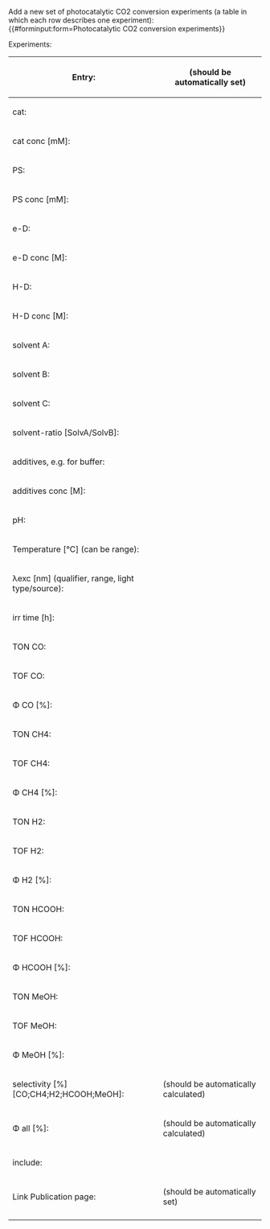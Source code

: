 <noinclude>
Add a new set of photocatalytic CO2 conversion experiments (a table in which each row describes one experiment):
{{#forminput:form=Photocatalytic CO2 conversion experiments}}
</noinclude>

<includeonly>
{{{for template|Photocatalytic CO2 conversion experiments}}}
Experiments:
{{{field|experiments|holds template}}}
{{{end template}}}

{{{for template|Photocatalytic CO2 conversion|multiple|embed in field=Photocatalytic CO2 conversion experiments[experiments]}}}
{| class="formtable"
! Entry:
| (should be automatically set)
|-
! cat:
| {{{field|catalyst|input type=combobox|property=Catalyst|values from url=molecule_lookup}}}
|-
! cat conc [mM]:
| {{{field|cat conc|input type=regexp|property=Concentration|base type=Number|message=Input a positive number|regexp=/^([0-9]*\.)?[0-9]*$/}}}
|-
! PS:
| {{{field|PS|input type=combobox|property=Photosensitizer|values from url=molecule_lookup}}}
|-
! PS conc [mM]:
| {{{field|PS conc|input type=regexp|property=Concentration|base type=Number|message=Input a positive number|regexp=/^([0-9]*\.)?[0-9]*$/}}}
|-
! e-D:
| {{{field|e-D|input type=combobox|property=Electron donor|values from url=molecule_lookup}}}
|-
! e-D conc [M]:
| {{{field|e-D conc|input type=regexp|property=Concentration|base type=Number|message=Input a positive number|regexp=/^([0-9]*\.)?[0-9]*$/}}}
|-
! H-D:
| {{{field|H-D|input type=combobox|property=Hydrogen donor|values from url=molecule_lookup}}}
|-
! H-D conc [M]:
| {{{field|H-D conc|input type=regexp|property=Concentration|base type=Number|message=Input a positive number|regexp=/^([0-9]*\.)?[0-9]*$/}}}
|-
! solvent A:
| {{{field|solvent A|input type=combobox|property=Solvent|values from url=molecule_lookup}}}
|-
! solvent B:
| {{{field|solvent B|input type=combobox|property=Solvent|values from url=molecule_lookup}}}
|-
! solvent C:
| {{{field|solvent C|input type=combobox|property=Solvent|values from url=molecule_lookup}}}
|-
! solvent-ratio [SolvA/SolvB]:
| {{{field|solvent-ratio|property=Solvent ratio|input type=string}}}
|-
! additives, e.g. for buffer:
| {{{field|additives|input type=string|property=Additives}}}
|-
! additives conc [M]:
| {{{field|additives conc|input type=regexp|property=Concentration|base type=Number|message=Input a positive number|regexp=/^([0-9]*\.)?[0-9]*$/}}}
|-
! pH:
| {{{field|pH|input type=regexp|base type=Number|property=PH|message=Input a value between 0 and 14|regexp=/^([0-9](\.[0-9]+)?!1[0-3](\.[0-9]+)?!14)$/}}}
|-
! Temperature [°C] (can be range):
| {{{field|Temperature|input type=Number|property=Temperature}}}
|-
! λexc [nm] (qualifier, range, light type/source):
| {{{field|λexc|input type=regexp|base type=String|property=Excitation wavelength|message=Input a positive integer|regexp=/^[<>]?[0-9]+$/}}}
|-
! irr time [h]:
| {{{field|irr time|input type=regexp|base type=Number|property=Irradiation time|message=Input a positive number|regexp=/^([0-9]*\.)?[0-9]+$/}}}
|-
! TON CO:
| {{{field|TON CO|input type=regexp|base type=Number|property=Turnover number|message=Input a positive number|regexp=/^([0-9]*\.)?[0-9]*$/}}}
|-
! TOF CO:
| {{{field|TOF CO|input type=regexp|base type=Number|property=Turnover frequency|message=Input a positive number|regexp=/^([0-9]*\.)?[0-9]*$/}}}
|-
! Φ CO [%]:
| {{{field|Φ CO|input type=regexp|base type=Number|message=Input a positive number|regexp=/^([0-9]*\.)?[0-9]*$/}}}
|-
! TON CH4:
| {{{field|TON CH4|input type=regexp|base type=Number|property=Turnover number|message=Input a positive number|regexp=/^([0-9]*\.)?[0-9]*$/}}}
|-
! TOF CH4:
| {{{field|TOF CH4|input type=regexp|base type=Number|property=Turnover frequency|message=Input a positive number|regexp=/^([0-9]*\.)?[0-9]*$/}}}
|-
! Φ CH4 [%]:
| {{{field|Φ CH4|input type=regexp|base type=Number|property=Turnover frequency|message=Input a positive number|regexp=/^([0-9]*\.)?[0-9]*$/}}}
|-
! TON H2:
| {{{field|TON H2|input type=regexp|base type=Number|property=Turnover number|message=Input a positive number|regexp=/^([0-9]*\.)?[0-9]*$/}}}
|-
! TOF H2:
| {{{field|TOF H2|input type=regexp|base type=Number|property=Turnover frequency|message=Input a positive number|regexp=/^([0-9]*\.)?[0-9]*$/}}}
|-
! Φ H2 [%]:
| {{{field|Φ H2|input type=regexp|base type=Number|property=Turnover frequency|message=Input a positive number|regexp=/^([0-9]*\.)?[0-9]*$/}}}
|-
! TON HCOOH:
| {{{field|TON HCOOH|input type=regexp|base type=Number|property=Turnover number|message=Input a positive number|regexp=/^([0-9]*\.)?[0-9]*$/}}}
|-
! TOF HCOOH:
| {{{field|TOF HCOOH|input type=regexp|base type=Number|property=Turnover frequency|message=Input a positive number|regexp=/^([0-9]*\.)?[0-9]*$/}}}
|-
! Φ HCOOH [%]:
| {{{field|Φ HCOOH|input type=regexp|base type=Number|property=Turnover frequency|message=Input a positive number|regexp=/^([0-9]*\.)?[0-9]*$/}}}
|-
! TON MeOH:
| {{{field|TON MeOH|input type=regexp|base type=Number|property=Turnover number|message=Input a positive number|regexp=/^([0-9]*\.)?[0-9]*$/}}}
|-
! TOF MeOH:
| {{{field|TOF MeOH|input type=regexp|base type=Number|property=Turnover frequency|message=Input a positive number|regexp=/^([0-9]*\.)?[0-9]*$/}}}
|-
! Φ MeOH [%]:
| {{{field|Φ MeOH|input type=regexp|base type=Number|property=Turnover frequency|message=Input a positive number|regexp=/^([0-9]*\.)?[0-9]*$/}}}
|-
! selectivity [%] [CO;CH4;H2;HCOOH;MeOH]:
| (should be automatically calculated)
|-
! Φ all [%]:
| (should be automatically calculated)
|-
! include:
| {{{field|include|input type=checkbox|property=Include}}}
|-
! Link Publication page:
| (should be automatically set)
|-
|}
{{{end template}}}

{{{standard input|save}}} {{{standard input|preview}}} {{{standard input|changes}}} {{{standard input|cancel}}}
</includeonly>
